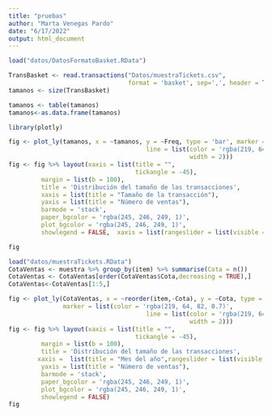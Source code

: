 ```yaml
---
title: "pruebas"
author: "Marta Venegas Pardo"
date: "6/17/2022"
output: html_document
---
```


```r
load("datos/DatosFormatoBasket.RData")

TransBasket <- read.transactions("Datos/muestraTickets.csv", 
                                 format = 'basket', sep=',', header = TRUE )
tamanos <- size(TransBasket)
```

```r
tamanos <- table(tamanos)
tamanos<-as.data.frame(tamanos)
```

```r
library(plotly)

fig <- plot_ly(tamanos, x = ~tamanos, y = ~Freq, type = 'bar', marker = list(color = 'rgba(219, 64, 82, 0.7)',
                                      line = list(color = 'rgba(219, 64, 82, 1.0)',
                                                  width = 2)))
fig <- fig %>% layout(xaxis = list(title = "",
                                   tickangle = -45),
         margin = list(b = 100),
         title = 'Distribución del tamaño de las transacciones',
         xaxis = list(title = "Tamaño de la transacción"),
         yaxis = list(title = "Número de ventas"),
         barmode = 'stack',
         paper_bgcolor = 'rgba(245, 246, 249, 1)',
         plot_bgcolor = 'rgba(245, 246, 249, 1)',
         showlegend = FALSE,  xaxis = list(rangeslider = list(visible = T)))

fig
```




```r
load("datos/muestraTickets.RData")
CotaVentas <- muestra %>% group_by(item) %>% summarise(Cota = n())
CotaVentas <- CotaVentas[order(CotaVentas$Cota,decreasing = TRUE),]
CotaVentas<-CotaVentas[1:5,]
```



```r
fig <- plot_ly(CotaVentas, x = ~reorder(item,-Cota), y = ~Cota, type = 'bar', 
               marker = list(color = 'rgba(219, 64, 82, 0.7)',
                                      line = list(color = 'rgba(219, 64, 82, 1.0)',
                                                  width = 2)))
fig <- fig %>% layout(xaxis = list(title = "",
                                   tickangle = -45),
         margin = list(b = 100),
         title = 'Distribución del tamaño de las transacciones',
        xaxis =  list(title = "Mes del año",rangeslider = list(visible = T)),
         yaxis = list(title = "Número de ventas"),
         barmode = 'stack',
         paper_bgcolor = 'rgba(245, 246, 249, 1)',
         plot_bgcolor = 'rgba(245, 246, 249, 1)',
         showlegend = FALSE)
fig
```




